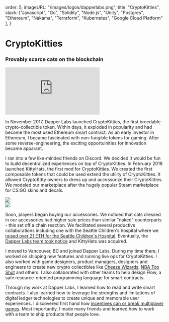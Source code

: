 

  order: 5,
  imageURL: "/images/logos/dapperlabs.png",
  title: "CryptoKitties",
  stack: ["Javascript", "Go", "Solidity", "Node.js", "Unity", "Postgres", "Ethereum", "Nakama", "Terraform", "Kubernetes", "Google Cloud Platform" ],
}


# **CryptoKitties**
### Provably scarce cats on the blockchain
<ArticleTags tags={metadata.stack} />


<iframe
  className="w-full lg:inline-block lg:float-left p-0 pt-4 m-0 pr-8 mb-4 aspect-video"
  width={"100%"}
  src="https://www.youtube.com/embed/jGfvkjzLrNw"
  frameBorder="0"
  allow="accelerometer; autoplay; clipboard-write; encrypted-media; gyroscope; picture-in-picture"
  allowFullScreen
></iframe>


In November 2017, Dapper Labs launched CryptoKitties, the first breedable crypto-collectible token. Within days, it exploded in popularity and had become the most used Ethereum smart contract. As an early investor in Ethereum, I became fascinated with non-fungible tokens for gaming. After some reverse-engineering, the exciting opportuinities for innovation became apparant.

I ran into a few like-minded friends on Discord. We decided it would be fun to build decentralized experiences on top of CryptoKitties. In February 2018 launched KittyHats, the first mod for CryptoKitties. We created the first composable tokens that could be used extend the utility of CryptoKitties. It allowed CryptoKitty owners to dress up and accessorize their CryptoKitties. We modeled our marketplace after the hugely popular Steam marketplace for CS:GO skins and decals.

<div className="carousel rounded-box carousel-center p-4 space-x-4">

  <div className="carousel-item">
    <div className="w-full h-full relative">
      <img src="/images/resume/kittyhats.jpeg" className="my-0  object-contain max-h-[60vh]"/>
    </div>
  </div> 

  <div className="carousel-item">
    <div className="w-full h-full relative">
      <img src="/images/resume/kittyhats-2.png" className="my-0  object-contain max-h-[60vh]"/>
    </div>
  </div> 

</div>

Soon, players began buying our accessories. We noticed that cats dressed in our accessories had higher sale prices than similar "naked" counterparts - this set off a chain reaction. We facilitated several productive collaborations including one with the Seattle Children's hospital where we [raised over 21 ETH for the Seattle Children's Hospital](https://medium.com/cryptokitties/seattle-childrens-hospital-raises-21-6-eth-through-kitties-for-a-cause-a0224c9c4726). Eventually, the [Dapper Labs team took notice](https://medium.com/cryptokitties/welcome-to-the-kittyverse-kittybattles-and-kittyhats-9e83bb1ded88) and KittyHats was acquired.

I moved to Vancouver, BC and joined Dapper Labs. During my time there, I worked on shipping new features and running live ops for CryptoKitties. I also worked with game designers, product managers, designers and engineers to create new crypto collectibles like [Cheeze Wizards](https://medium.com/dapperlabs/cheeze-wizards-the-worlds-first-blockchain-battle-royale-with-cheese-756ec102f9ab),
[NBA Top Shot](https://www.nbatopshot.com/) and others. I also collaborated with other teams to help design Flow, a safe resource-oriented programming language for smart contracts.

Through my work at Dapper Labs, I learned how to read and write smart contracts. I also learned how to leverage the strengths and limitations of digital ledger technologies to create unique and memorable user experiences. I discovered first hand how [incentives can or break multiplayer games](https://spectrum.ieee.org/cryptokitties). Most importantly, I made many friends and learned how to work with a team to ship products that people love.
